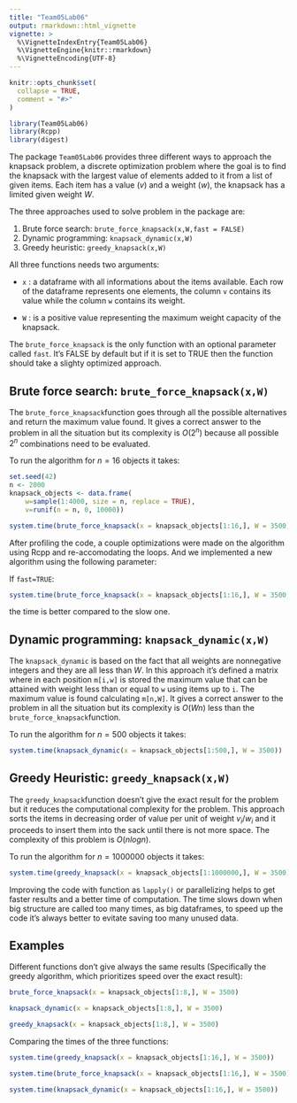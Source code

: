 ```yaml
---
title: "Team05Lab06"
output: rmarkdown::html_vignette
vignette: >
  %\VignetteIndexEntry{Team05Lab06}
  %\VignetteEngine{knitr::rmarkdown}
  %\VignetteEncoding{UTF-8}
---
```


```r
knitr::opts_chunk$set(
  collapse = TRUE,
  comment = "#>"
)
```

```r
library(Team05Lab06)
library(Rcpp)
library(digest)
```

The package `Team05Lab06` provides three different ways to approach the knapsack problem, a discrete optimization problem where the goal is to find the knapsack with the largest value of elements added to it from a list of given items. Each item has a value ($v$) and a weight ($w$), the knapsack has a limited given weight $W$.

The three approaches used to solve problem in the package are:  

1. Brute force search: `brute_force_knapsack(x,W,fast = FALSE)`
2. Dynamic programming: `knapsack_dynamic(x,W)`
3. Greedy heuristic: `greedy_knapsack(x,W)`


All three functions needs two arguments:

- `x` : a dataframe with all informations about the items available. Each row of the dataframe represents one elements, the column `v` contains its value while the column `w` contains its weight. 

- `W` : is a positive value representing the maximum weight capacity of the knapsack.

The `brute_force_knapsack` is the only function with an optional parameter called `fast`. It's FALSE by default but if it is set to TRUE then the function should take a slighty optimized approach.


## Brute force search: `brute_force_knapsack(x,W)`

The `brute_force_knapsack`function goes through all the possible alternatives and return the maximum value found. It gives a correct answer to the problem in all the situation but its complexity is $O(2^n)$ because all possible $2^n$ combinations need to be evaluated. 

To run the algorithm for $n=16$ objects it takes:

```r
set.seed(42)
n <- 2000
knapsack_objects <- data.frame(
    w=sample(1:4000, size = n, replace = TRUE),
    v=runif(n = n, 0, 10000))
```

  ```r
system.time(brute_force_knapsack(x = knapsack_objects[1:16,], W = 3500))
```

After profiling the code, a couple optimizations were made on the algorithm using Rcpp and re-accomodating the loops. And we implemented a new algorithm using the following parameter: 

If `fast=TRUE`:

```r
system.time(brute_force_knapsack(x = knapsack_objects[1:16,], W = 3500, fast = TRUE))
```

the time is better compared to the slow one.

## Dynamic programming: `knapsack_dynamic(x,W)`

The `knapsack_dynamic` is based on the fact that all weights are nonnegative integers and they are all less than $W$. In this approach it's defined a matrix where in each position `m[i,w]` is stored the maximum value that can be attained with weight less than or equal to `w` using items up to `i`. The maximum value is found calculating `m[n,W]`.
It gives a correct answer to the problem in all the situation but its complexity is $O(Wn)$ less than the `brute_force_knapsack`function. 

To run the algorithm for $n=500$ objects it takes:

```r
system.time(knapsack_dynamic(x = knapsack_objects[1:500,], W = 3500))
```

## Greedy Heuristic: `greedy_knapsack(x,W)`

The `greedy_knapsack`function doesn't give the exact result for the problem but it reduces the computational complexity for the problem. This approach sorts the items in decreasing order of value per unit of weight $v_i/w_i$ and it proceeds to insert them into the sack until there is not more space. 
The complexity of this problem is $O(nlogn)$. 

To run the algorithm for $n=1000000$ objects it takes:

```r
system.time(greedy_knapsack(x = knapsack_objects[1:1000000,], W = 3500))
```

Improving the code with function as `lapply()` or parallelizing helps to get faster results and a better time of computation. The time slows down when big structure are called too many times, as big dataframes, to speed up the code it's always better to evitate saving too many unused data. 

## Examples

Different functions don't give always the same results (Specifically the greedy algorithm, which prioritizes speed over the exact result):

```r
brute_force_knapsack(x = knapsack_objects[1:8,], W = 3500)
```
```r
knapsack_dynamic(x = knapsack_objects[1:8,], W = 3500)
```
```r
greedy_knapsack(x = knapsack_objects[1:8,], W = 3500)
```

Comparing the times of the three functions: 

```r
system.time(greedy_knapsack(x = knapsack_objects[1:16,], W = 3500))
```
```r
system.time(brute_force_knapsack(x = knapsack_objects[1:16,], W = 3500))
```
```r
system.time(knapsack_dynamic(x = knapsack_objects[1:16,], W = 3500))
```